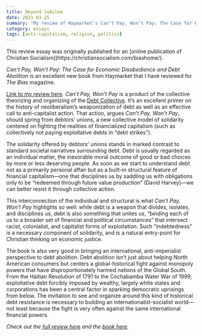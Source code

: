 ```yaml
---
title: Beyond Jubilee
date: 2021-03-25
summary: "My review of Haymarket’s Can’t Pay, Won’t Pay: The Case for Economic Disobedience and Debt Abolition, for The Bias magazine."
category: essays
tags: [anti-capitalism, religion, politics]
---
```



<ContextBox type="audience">
    This review essay was originally published for an [online publication of
    Christian Socialism](https://christiansocialism.com/biashome/).
</ContextBox>

_Can’t Pay, Won’t Pay: The Case for Economic Disobedience and Debt Abolition_ is an excellent new book from Haymarket that I have reviewed for _The Bias_ magazine.

[Link to my review here](https://christiansocialism.com/debt-collective-cant-pay-wont-pay-christianity/). _Can’t Pay, Won’t Pay_ is a product of the collective theorizing and organizing of the [Debt Collective](https://debtcollective.org/). It’s an excellent primer on the history of neoliberalism’s weaponization of debt as well as an effective call to anti-capitalist action. That action, argues _Can’t Pay, Won’t Pay_, should spring from debtors’ unions, a new collective model of solidarity centered on fighting the realities of financialized capitalism (such as collectively not paying exploitative debts in “debt strikes”).

The solidarity offered by debtors’ unions stands in marked contrast to standard societal narratives surrounding debt. Debt is usually regarded as an individual matter, the inexorable moral outcome of good or bad choices by more or less deserving people. As soon as we start to understand debt not as a primarily personal affair but as a built-in structural feature of financial capitalism—one that disciplines us by saddling us with obligations only to be “redeemed through future value production” (David Harvey)—we can better resist it through collective action.

This interconnection of the individual and structural is what _Can’t Pay, Won’t Pay_ highlights so well: while debt is a weapon that divides, isolates, and disciplines us, debt is also something that unites us, “binding each of us to a broader set of financial and political circumstances” that intersect racist, colonialist, and capitalist forms of exploitation. Such “indebtedness” is a necessary component of solidarity, and is a natural entry-point for Christian thinking on economic justice.

The book is also very good in bringing an international, anti-imperialist perspective to debt abolition. Debt abolition isn’t just about helping North American consumers but centers a global-historical fight against monopoly powers that have disproportionately harmed nations of the Global South. From the Haitian Revolution of 1791 to the Cochabamba Water War of 1999, exploitative debt forcibly imposed by wealthy, largely white states and corporations has been a central factor in sparking democratic uprisings from below. The invitation to see and organize around this kind of historical debt resistance is necessary to building an internationalist-socialist world—not least because the fight is very often against the same international financial powers.

_Check out the [full review here](https://christiansocialism.com/debt-collective-cant-pay-wont-pay-christianity/) and the [book here](https://www.haymarketbooks.org/books/1520-can-t-pay-won-t-pay)._
